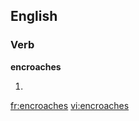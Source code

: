 ==English==

===Verb===
'''encroaches'''

# {{third-person singular of|[[encroach]]}}

[[fr:encroaches]]
[[vi:encroaches]]